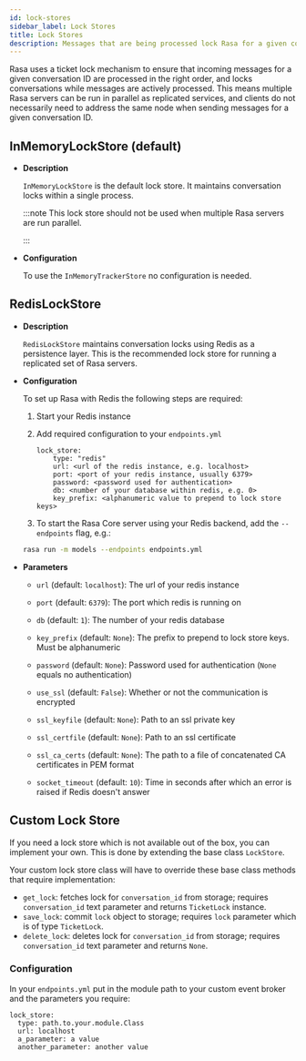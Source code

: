 ```yaml
---
id: lock-stores
sidebar_label: Lock Stores
title: Lock Stores
description: Messages that are being processed lock Rasa for a given conversation ID to ensure that multiple incoming messages for that conversation do not interfere with each other. Rasa provides multiple implementations to maintain conversation locks.
---
```


Rasa uses a ticket lock mechanism to ensure that incoming messages for a given
conversation ID are processed in the right order, and locks conversations while
messages are actively processed. This means multiple Rasa servers can
be run in parallel as replicated services, and clients do not necessarily need to
address the same node when sending messages for a given conversation ID.

## InMemoryLockStore (default)


* **Description**

  `InMemoryLockStore` is the default lock store. It maintains conversation locks
  within a single process.

  :::note
  This lock store should not be used when multiple Rasa servers are run
  parallel.

  :::



* **Configuration**

  To use the `InMemoryTrackerStore` no configuration is needed.


## RedisLockStore


* **Description**

  `RedisLockStore` maintains conversation locks using Redis as a persistence layer.
  This is the recommended lock store for running a replicated set of Rasa servers.



* **Configuration**

  To set up Rasa with Redis the following steps are required:

  1. Start your Redis instance

  2. Add required configuration to your `endpoints.yml`

     ```yaml-rasa
     lock_store:
         type: "redis"
         url: <url of the redis instance, e.g. localhost>
         port: <port of your redis instance, usually 6379>
         password: <password used for authentication>
         db: <number of your database within redis, e.g. 0>
         key_prefix: <alphanumeric value to prepend to lock store keys>
     ```

  3. To start the Rasa Core server using your Redis backend, add the `--endpoints`
  flag, e.g.:

  ```bash
  rasa run -m models --endpoints endpoints.yml
  ```



* **Parameters**

  * `url` (default: `localhost`): The url of your redis instance

  * `port` (default: `6379`): The port which redis is running on

  * `db` (default: `1`): The number of your redis database

  * `key_prefix` (default: `None`): The prefix to prepend to lock store keys. Must
     be alphanumeric

  * `password` (default: `None`): Password used for authentication
    (`None` equals no authentication)

  * `use_ssl` (default: `False`): Whether or not the communication is encrypted

  * `ssl_keyfile` (default: `None`): Path to an ssl private key

  * `ssl_certfile` (default: `None`): Path to an ssl certificate

  * `ssl_ca_certs` (default: `None`): The path to a file of concatenated CA certificates in PEM format

  * `socket_timeout` (default: `10`): Time in seconds after which an
     error is raised if Redis doesn't answer


## Custom Lock Store

If you need a lock store which is not available out of the box, you can implement your own.
This is done by extending the base class `LockStore`.

Your custom lock store class will have to override these base class methods that require implementation:
- `get_lock`: fetches lock for `conversation_id` from storage; requires `conversation_id` text parameter and returns `TicketLock` instance.
- `save_lock`: commit `lock` object to storage; requires `lock` parameter which is of type `TicketLock`.
- `delete_lock`: deletes lock for `conversation_id` from storage; requires `conversation_id` text parameter and returns `None`.

### Configuration

In your `endpoints.yml` put in the module path to your custom event broker and the parameters you require:

 ```yaml-rasa title="endpoints.yml"
 lock_store:
   type: path.to.your.module.Class
   url: localhost
   a_parameter: a value
   another_parameter: another value
 ```
